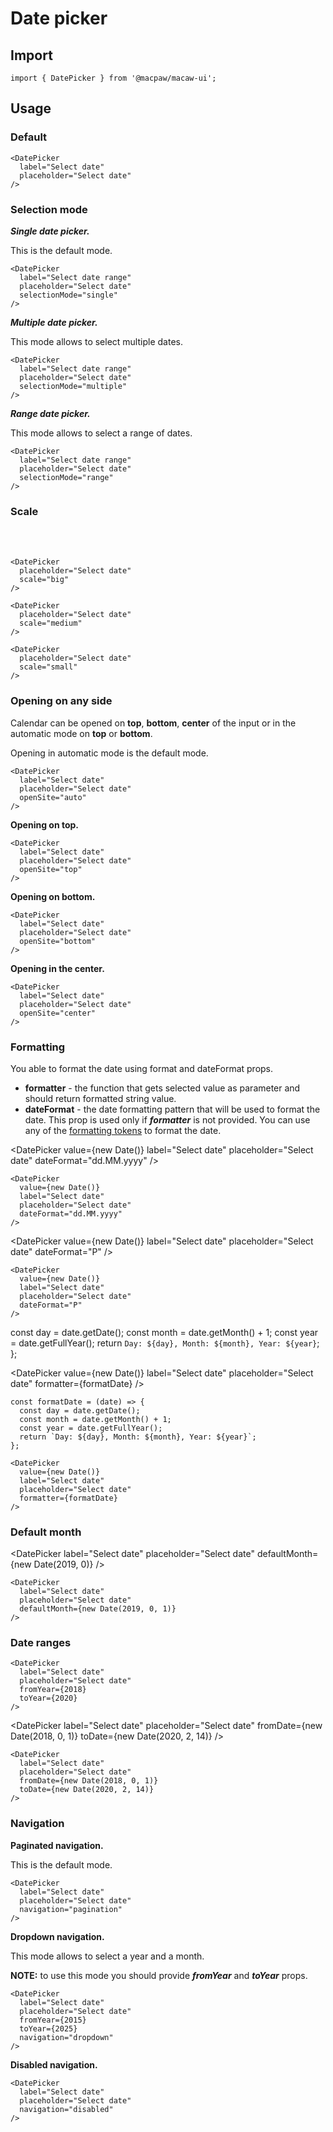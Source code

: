 
# Date picker

## Import

```
import { DatePicker } from '@macpaw/macaw-ui'; 
```

## Usage

### Default

<DatePicker
  label="Select date"
  placeholder="Select date"
/>


```
<DatePicker
  label="Select date"
  placeholder="Select date"
/>

```

### Selection mode

***Single date picker.*** 

This is the default mode.

<DatePicker
  label="Select date"
  placeholder="Select date"
  selectionMode="single"
/>

```
<DatePicker
  label="Select date range"
  placeholder="Select date"
  selectionMode="single"
/>
```

***Multiple date picker.*** 

This mode allows to select multiple dates.

<DatePicker
  label="Select dates"
  placeholder="Select date"
  selectionMode="multiple"
  closeOnSelect={false}
/>

```
<DatePicker
  label="Select date range"
  placeholder="Select date"
  selectionMode="multiple"
/>
```

***Range date picker.*** 

This mode allows to select a range of dates.

<DatePicker
  label="Select date range"
  placeholder="Select date"
  selectionMode="range"
  closeOnSelect={false}
/>

```
<DatePicker
  label="Select date range"
  placeholder="Select date"
  selectionMode="range"
/>
```


### Scale

<DatePicker
  placeholder="Select date"
  scale="big"
/>
<br/>
<DatePicker
  placeholder="Select date"
  scale="medium"
/>
<br/>
<DatePicker
  placeholder="Select date"
  scale="small"
/>

```
<DatePicker
  placeholder="Select date"
  scale="big"
/>

<DatePicker
  placeholder="Select date"
  scale="medium"
/>

<DatePicker
  placeholder="Select date"
  scale="small"
/>

```

### Opening on any side

Calendar can be opened on **top**, **bottom**, **center** of the input or in the automatic mode on **top** or **bottom**.

Opening in automatic mode is the default mode.

<DatePicker
  label="Select date"
  placeholder="Select date"
  openSite="auto"
/>

```
<DatePicker
  label="Select date"
  placeholder="Select date"
  openSite="auto"
/>
```

**Opening on top.**

<DatePicker
  label="Select date"
  placeholder="Select date"
  openSite="top"
/>

```
<DatePicker
  label="Select date"
  placeholder="Select date"
  openSite="top"
/>
```

**Opening on bottom.**

<DatePicker
  label="Select date"
  placeholder="Select date"
  openSite="bottom"
/>

```
<DatePicker
  label="Select date"
  placeholder="Select date"
  openSite="bottom"
/>
```

**Opening in the center.**

<DatePicker
  label="Select date"
  placeholder="Select date"
  openSite="center"
/>

```
<DatePicker
  label="Select date"
  placeholder="Select date"
  openSite="center"
/>
```

### Formatting

You able to format the date using format and dateFormat props.

- **formatter** - the function that gets selected value as parameter and should return formatted string value.
- **dateFormat** - the date formatting pattern that will be used to format the date. This prop is used only if ***formatter***  is not provided. You can use any of the [formatting tokens](https://date-fns.org/v2.0.0-alpha.27/docs/format) to format the date.

<DatePicker
  value={new Date()}
  label="Select date"
  placeholder="Select date"
  dateFormat="dd.MM.yyyy"
/>

```
<DatePicker
  value={new Date()}
  label="Select date"
  placeholder="Select date"
  dateFormat="dd.MM.yyyy"
/>
```

<DatePicker
  value={new Date()}
  label="Select date"
  placeholder="Select date"
  dateFormat="P"
/>

```
<DatePicker
  value={new Date()}
  label="Select date"
  placeholder="Select date"
  dateFormat="P"
/>
```

  const day = date.getDate();
  const month = date.getMonth() + 1;
  const year = date.getFullYear();
  return `Day: ${day}, Month: ${month}, Year: ${year}`;
};

<DatePicker
  value={new Date()}
  label="Select date"
  placeholder="Select date"
  formatter={formatDate}
/>

```
const formatDate = (date) => {
  const day = date.getDate();
  const month = date.getMonth() + 1;
  const year = date.getFullYear();
  return `Day: ${day}, Month: ${month}, Year: ${year}`;
};

<DatePicker
  value={new Date()}
  label="Select date"
  placeholder="Select date"
  formatter={formatDate}
/>
```

### Default month

<DatePicker
  label="Select date"
  placeholder="Select date"
  defaultMonth={new Date(2019, 0)}
/>

```
<DatePicker
  label="Select date"
  placeholder="Select date"
  defaultMonth={new Date(2019, 0, 1)}
/>
```

### Date ranges

<DatePicker
  label="Select date"
  placeholder="Select date"
  fromYear={2018}
  toYear={2020}
/>

```
<DatePicker
  label="Select date"
  placeholder="Select date"
  fromYear={2018}
  toYear={2020}
/>
```

<DatePicker
  label="Select date"
  placeholder="Select date"
  fromDate={new Date(2018, 0, 1)}
  toDate={new Date(2020, 2, 14)}
/>

```
<DatePicker
  label="Select date"
  placeholder="Select date"
  fromDate={new Date(2018, 0, 1)}
  toDate={new Date(2020, 2, 14)}
/>
```

### Navigation

**Paginated navigation.**

This is the default mode.

<DatePicker
  label="Select date"
  placeholder="Select date"
  navigation="pagination"
/>

```
<DatePicker
  label="Select date"
  placeholder="Select date"
  navigation="pagination"
/>
```

**Dropdown navigation.**

This mode allows to select a year and a month.

**NOTE:** to use this mode you should provide ***fromYear*** and ***toYear*** props.

<DatePicker
  label="Select date"
  placeholder="Select date"
  fromYear={2015}
  toYear={2025} 
  navigation="dropdown"
/>

```
<DatePicker
  label="Select date"
  placeholder="Select date"
  fromYear={2015}
  toYear={2025} 
  navigation="dropdown"
/>
```

**Disabled navigation.**

<DatePicker
  label="Select date"
  placeholder="Select date"
  navigation="disabled"
/>

```
<DatePicker
  label="Select date"
  placeholder="Select date"
  navigation="disabled"
/>
```
